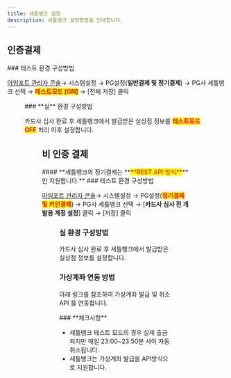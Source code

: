 ```yaml
---
title: 세틀뱅크 설정
description: 세틀뱅크 설정방법을 안내합니다.
---
```



## 인증결제

<Tabs>
<Tab title="테스트 결제">
### 테스트 환경 구성방법

[아임포트 관리자 콘솔](https://admin.iamport.kr/)→ 시스템설정 → PG설정(**일반결제 및 정기결제**) → PG사 세틀뱅크 선택 → <mark style="color:red;">**테스트모드 \[ON]**</mark> → \[전체 저장] 클릭

<Figure src="/gitbook-assets/en/image (2).png" caption="테스트 환경 설정예시" />

</Tab>

<Tab title="실 결제">
### **실** 환경 구성방법

카드사 심사 완료 후 세틀뱅크에서 발급받은 실상점 정보를 <mark style="color:red;">**테스트모드 OFF**</mark> 처리 이후 설정합니다.

<Figure src="/gitbook-assets/en/image (159).png" caption="실 계정 설정 예시" />

</Tab>
</Tabs>

## 비 인증 결제

<Tabs>
<Tab title="결제창 방식">
#### **세틀뱅크의 정기결제는 **<mark style="color:red;">**REST API 방식**</mark>**만 지원합니다.**

</Tab>

<Tab title="API 방식">
### 테스트 환경 구성방법

[아임포트 관리자 콘솔](https://admin.iamport.kr/)→ 시스템설정 → PG설정(<mark style="color:red;">**정기결제 및 키인결제**</mark>) → PG사 세틀뱅크 선택 → \[**카드사 심사 전 개발용 계정 설정**] 클릭 → \[저장] 클릭

<Figure src="/gitbook-assets/en/image (36).png" caption="테스트 환경 설정 예시" />

### **실** 환경 구성방법

카드사 심사 완료 후 세틀뱅크에서 발급받은 실상점 정보를 설정합니다.

### 가상계좌 연동 방법

아래 링크를 참조하여 가상계좌 발급 및 취소 API 를 연동합니다.

<ContentRef slug="/en////api/virtual-account-api/readme" />

</Tab>
</Tabs>

<Hint style="info">
### **체크사항**

- 세틀뱅크 테스트 모드의 경우 실제 출금 되지만 매일 23:00\~23:50분 사이 자동 취소됩니다.
- 세틀뱅크는 가상계좌 발급을 API방식으로 지원합니다.

</Hint>
